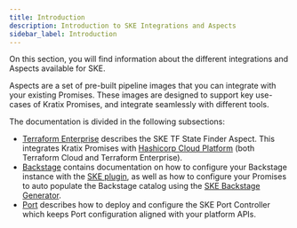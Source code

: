 ```yaml
---
title: Introduction
description: Introduction to SKE Integrations and Aspects
sidebar_label: Introduction
---
```


On this section, you will find information about the different integrations and
Aspects available for SKE.

Aspects are a set of pre-built pipeline images that you can integrate with
your existing Promises. These images are designed to support key use-cases of
Kratix Promises, and integrate seamlessly with different tools.

The documentation is divided in the following subsections:

- [Terraform Enterprise](./tfe) describes the SKE TF State Finder
  Aspect. This integrates Kratix Promises with
  [Hashicorp Cloud Platform](https://www.hashicorp.com/cloud) (both Terraform Cloud and
  Terraform Enterprise).
- [Backstage](./backstage/intro) contains documentation on how to
  configure your Backstage instance with the [SKE plugin](./backstage/plugins), as well as how to
  configure your Promises to auto populate the Backstage catalog using the [SKE
  Backstage Generator](./backstage/generator).
- [Port](./port) describes how to deploy and configure the SKE Port Controller which
  keeps Port configuration aligned with your platform APIs.
